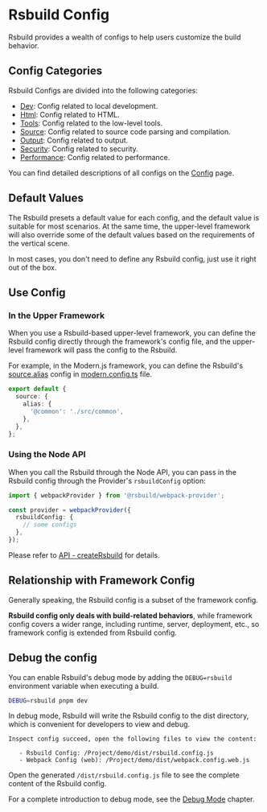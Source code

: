 # Rsbuild Config

Rsbuild provides a wealth of configs to help users customize the build behavior.

## Config Categories

Rsbuild Configs are divided into the following categories:

- [Dev](/config/options/dev.html): Config related to local development.
- [Html](/config/options/html.html): Config related to HTML.
- [Tools](/config/options/tools.html): Config related to the low-level tools.
- [Source](/config/options/source.html): Config related to source code parsing and compilation.
- [Output](/config/options/output.html): Config related to output.
- [Security](/config/options/security.html): Config related to security.
- [Performance](/config/options/performance.html): Config related to performance.

You can find detailed descriptions of all configs on the [Config](/config/) page.

## Default Values

The Rsbuild presets a default value for each config, and the default value is suitable for most scenarios. At the same time, the upper-level framework will also override some of the default values based on the requirements of the vertical scene.

In most cases, you don't need to define any Rsbuild config, just use it right out of the box.

## Use Config

### In the Upper Framework

When you use a Rsbuild-based upper-level framework, you can define the Rsbuild config directly through the framework's config file, and the upper-level framework will pass the config to the Rsbuild.

For example, in the Modern.js framework, you can define the Rsbuild's [source.alias](/config/options/source.html#sourcealias) config in [modern.config.ts](https://modernjs.dev/en/configure/app/usage.html) file.

```ts title="modern.config.ts"
export default {
  source: {
    alias: {
      '@common': './src/common',
    },
  },
};
```

### Using the Node API

When you call the Rsbuild through the Node API, you can pass in the Rsbuild config through the Provider's `rsbuildConfig` option:

```ts
import { webpackProvider } from '@rsbuild/webpack-provider';

const provider = webpackProvider({
  rsbuildConfig: {
    // some configs
  },
});
```

Please refer to [API - createRsbuild](/api/javascript-api/core.html#creatersbuild) for details.

## Relationship with Framework Config

Generally speaking, the Rsbuild config is a subset of the framework config.

**Rsbuild config only deals with build-related behaviors**, while framework config covers a wider range, including runtime, server, deployment, etc., so framework config is extended from Rsbuild config.

## Debug the config

You can enable Rsbuild's debug mode by adding the `DEBUG=rsbuild` environment variable when executing a build.

```bash
DEBUG=rsbuild pnpm dev
```

In debug mode, Rsbuild will write the Rsbuild config to the dist directory, which is convenient for developers to view and debug.

```
Inspect config succeed, open the following files to view the content:

   - Rsbuild Config: /Project/demo/dist/rsbuild.config.js
   - Webpack Config (web): /Project/demo/dist/webpack.config.web.js
```

Open the generated `/dist/rsbuild.config.js` file to see the complete content of the Rsbuild config.

For a complete introduction to debug mode, see the [Debug Mode](/guide/debug/debug-mode.html) chapter.

